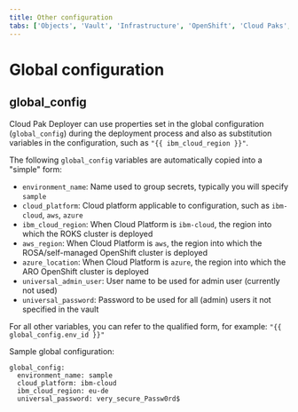 ```yaml
---
title: Other configuration
tabs: ['Objects', 'Vault', 'Infrastructure', 'OpenShift', 'Cloud Paks', 'Cartridges', 'Configuration', 'Other']
---
```


# Global configuration

## global_config
Cloud Pak Deployer can use properties set in the global configuration (`global_config`) during the deployment process and also as substitution variables in the configuration, such as `"{{ ibm_cloud_region }}"`. 

The following `global_config` variables are automatically copied into a "simple" form:
* `environment_name`: Name used to group secrets, typically you will specify `sample`
* `cloud_platform`: Cloud platform applicable to configuration, such as `ibm-cloud`, `aws`, `azure`
* `ibm_cloud_region`: When Cloud Platform is `ibm-cloud`, the region into which the ROKS cluster is deployed
* `aws_region`: When Cloud Platform is `aws`, the region into which the ROSA/self-managed OpenShift cluster is deployed
* `azure_location`: When Cloud Platform is `azure`, the region into which the ARO OpenShift cluster is deployed
* `universal_admin_user`: User name to be used for admin user (currently not used)
* `universal_password`: Password to be used for all (admin) users it not specified in the vault

For all other variables, you can refer to the qualified form, for example: `"{{ global_config.env_id }}"`

Sample global configuration:
```
global_config:
  environment_name: sample
  cloud_platform: ibm-cloud
  ibm_cloud_region: eu-de
  universal_password: very_secure_Passw0rd$
```
